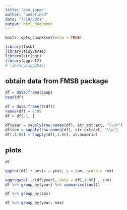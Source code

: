 ```yaml
---
title: "geo_japan"
author: "undefined"
date: "7/19/2021"
output: html_document
---
```


```r
knitr::opts_chunk$set(echo = TRUE)
```

```r
library(fmsb)
library(tidyverse)
library(stringr)
library(ggplot2)
# library(wpp2019)
```

## obtain data from FMSB package 

```r
df = data.frame(Jpop)
head(df)
  
df = data.frame(t(df))
names(df) = 0:85
df = df[-1, ]
 
df$year = sapply(row.names(df), str_extract, "\\d+")
df$sex = sapply(row.names(df), str_extract, "\\w")
df[,1:86] = sapply(df[,1:86], as.numeric)

```

## plots 
```r

 
df

ggplot(df) + aes(x = year, y = sum, group = sex)

aggregate(.~c(df$year), data = df[,1:86] , sum)
df %>% group_by(year) %>% summarise(sum())

df %>% group_by(sex)

df %>% group_by(year, sex)
```

